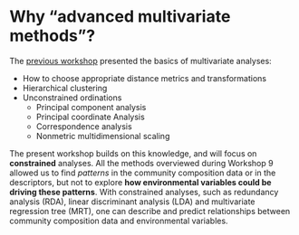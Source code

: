 # Why "advanced multivariate methods"?

The [previous workshop](https://github.com/QCBSRworkshops/workshop09) presented the basics of multivariate analyses:
  
* How to choose appropriate distance metrics and transformations
* Hierarchical clustering
* Unconstrained ordinations 
  * Principal component analysis
  * Principal coordinate Analysis
  * Correspondence analysis
  * Nonmetric multidimensional scaling

The present workshop builds on this knowledge, and will focus on
**constrained** analyses. All the methods overviewed during Workshop 9 allowed us to find *patterns* in the community composition data or
in the descriptors, but not to explore **how environmental variables could
be driving these patterns**. With constrained analyses, such as redundancy
analysis (RDA), linear discriminant analysis (LDA) and multivariate
regression tree (MRT), one can describe and predict relationships
between community composition data and environmental variables.